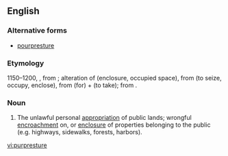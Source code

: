 ==English==

===Alternative forms===
* [[pourpresture]] {{context|rare|lang=en}}

===Etymology===
1150–1200, {{etyl|enm|en}}, from {{etyl|xno|en}}; alteration of {{etyl|fro|en}} {{term|porpresure|lang=fro}} (enclosure, occupied space), from {{term|porprendre}} (to seize, occupy, enclose), from {{term|por-}} (for) + {{term|prendre}} (to take); from {{etyl|la|en}} {{term|prehendere|lang=la}}.

===Noun===
{{en-noun}}

# The unlawful personal [[appropriation]] of public lands; wrongful [[encroachment]] on, or [[enclosure]] of properties belonging to the public (e.g. highways, sidewalks, forests, harbors).

[[vi:purpresture]]